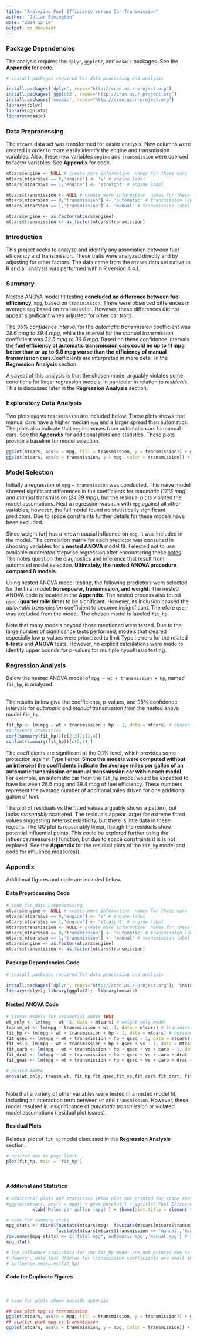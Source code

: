 ```yaml
---
title: "Analyzing Fuel Efficiency versus Car Transmission"
author: "Julian Simington"
date: "2024-12-19"
output: md_document
---
```


### Package Dependencies

The analysis requires the `dplyr`, `ggplot2`, and `mosaic` packages. See the **Appendix** for code.
```r
# install packages required for data processing and analysis

install.packages('dplyr', repos="http://cran.us.r-project.org")
install.packages('ggplot2', repos="http://cran.us.r-project.org")
install.packages('mosaic', repos="http://cran.us.r-project.org")
library(dplyr)
library(ggplot2)
library(mosaic)
```

### Data Preprocessing

The `mtcars` data set was transformed for easier analysis. New columns were created in order to more easily identify the engine and transmission variables. Also, these new variables `engine` and `transmission` were coerced to factor variables. See **Appendix** for code.

```r

mtcars$engine <- NULL # create more informative  names for these vars
mtcars[mtcars$vs == 0,'engine'] <- 'V' # engine label
mtcars[mtcars$vs == 1,'engine'] <- 'straight' # engine label

mtcars$transmission <- NULL # create more informative  names for these vars
mtcars[mtcars$am == 0,'transmission'] <- 'automatic' # transmission label
mtcars[mtcars$am == 1,'transmission'] <- 'manual' # transmission label

mtcars$engine <- as.factor(mtcars$engine) 
mtcars$transmission <- as.factor(mtcars$transmission)

```

### Introduction

This project seeks to analyze and identify any association between fuel efficiency and transmission. These traits were analyzed directly and by adjusting for other factors. The data came from the `mtcars` data set native to R and all analysis was performed within R version 4.4.1. 
\
  
### Summary

Nested ANOVA model fit testing **concluded no difference between fuel efficiency**, `mpg`, based on `transmission`.
There were observed differences in average `mpg` based on `transmission`. However, these differences did not appear significant when adjusted for other car traits.  

The *95% confidence interval* for the *automatic transmission* coefficient was *28.6 mpg to 39.4 mpg*, 
while the interval for the *manual transmission* coefficient was *32.5 mpg to 39.6 mpg*. Based on these confidence intervals the **fuel efficiency of automatic transmission cars could be up to 11 mpg better than or up to 6.9 mpg worse than the efficiency of manual transmission cars**.Coefficients are interpreted in more detail in the **Regression Analysis** section.
\

A caveat of this analysis is that the chosen model arguably violates some conditions for linear regression models. In particular in relation to *residuals.* This is discussed later in the **Regression Analysis** section.


### Exploratory Data Analysis

Two plots `mpg` vs `transmission` are included below. These plots shows that manual cars have a higher median `mpg` and a larger spread than automatics. The plots also indicate that `mpg` increases from automatic cars to manual cars. See the **Appendix** for additional plots and statistics. These plots provide a baseline for model selection.

```r

ggplot(mtcars, aes(x = mpg, fill = transmission, y = transmission)) + geom_boxplot()  
ggplot(mtcars, aes(x = transmission, y = mpg, color = transmission)) + geom_point()
```

### Model Selection  
  
Initially a regression of `mpg` ~ `transmission` was conducted. This naive model showed significant differences in the coefficients for *automatic* (*17.15 mpg*) and *manual* transmission (*24.39 mpg*), but the residual plots violated the model assumptions. Next a regression was run with `mpg` against all other variables; however, the full model found no statistically significant predictors. Due to space constraints further details for these models have been excluded.
\

Since weight (`wt`) has a known causal influence on `mpg`, it was included in the model. The
correlation matrix for each predictor was consulted in choosing variables for a **nested ANOVA** model fit.
I elected not to use available *automated* stepwise regression after encountering these [notes](https://www.stata.com/support/faqs/statistics/stepwise-regression-problems/). The notes question the diagnostics
and inference that result from automated model selection. **Ultimately, the nested ANOVA procedure compared 8 models**.

Using nested ANOVA model testing, the following predictors were selected for the final model: **horsepower, transmission, and weight**. The nested ANOVA code is located in the **Appendix**. The nested process also found `qsec` (**quarter mile time**) to be significant. However, its inclusion caused the *automatic transmission* coefficient to become insignificant. Therefore `qsec` was excluded from the model. The chosen model is labeled `fit_hp`.  

Note that many models beyond those mentioned were tested. Due to the large number of significance tests performed, models that cleared especially low p-values were prioritized to limit Type I errors for the related **t-tests** and **ANOVA** tests. However, no explicit calculations were made to identify upper bounds for p-values for multiple hypothesis testing.
\  

### Regression Analysis  
  
Below the  nested ANOVA model of `mpg ~ wt + transmission + hp`, named `fit_hp`, is analyzed.

\
The results below give the coefficients, p-values, and 95% confidence intervals for *automatic* and *manual* transmission from the nested anova model `fit_hp`.
```r
fit_hp <- lm(mpg ~ wt + transmission + hp - 1, data = mtcars) # chosen nested ANOVA model
#inference statistics
coef(summary(fit_hp))[c(2,3),c(1,4)]
confint(summary(fit_hp))[c(2,3),]
```  
  
The coefficients are significant at the 0.1% level, which provides some protection against Type I error. **Since the models were computed without an intercept the coefficients indicate the average miles per gallon of an automatic transmission or manual transmission car within each model**. For example, an automatic car from the `fit_hp` model would be expected to have between 28.6 mpg and 39.4 mpg of fuel efficiency. These numbers represent the average number of additional miles driven for one additional gallon of fuel.  

The plot of residuals vs the fitted values arguably shows a pattern, but looks *reasonably* scattered. The residuals appear larger for extreme fitted values suggesting heteroscedasticity, but there is little data in these regions. The QQ plot is reasonably linear, though the residuals show potential influential points. This could be explored further using the influence.measures() function, but due to space constraints it is is not explored. See the **Appendix** for the residual plots of the `fit_hp` model and code for influence.measures().


### Appendix
  
Additional figures and code are included below.  

#### Data Preprocessing Code
```r
# code for data preprocessing
mtcars$engine <- NULL # create more informative  names for these vars
mtcars[mtcars$vs == 0,'engine'] <- 'V' # engine label
mtcars[mtcars$vs == 1,'engine'] <- 'straight' # engine label
mtcars$transmission <- NULL # create more informative  names for these vars
mtcars[mtcars$am == 0,'transmission'] <- 'automatic' # transmission label
mtcars[mtcars$am == 1,'transmission'] <- 'manual' # transmission label
mtcars$engine <- as.factor(mtcars$engine) 
mtcars$transmission <- as.factor(mtcars$transmission)

```
  
#### Package Dependencies Code  
```r
# install packages required for data processing and analysis

install.packages('dplyr', repos="http://cran.us.r-project.org");  install.packages('ggplot2', repos="http://cran.us.r-project.org");  install.packages('mosaic', repos="http://cran.us.r-project.org")
library(dplyr); library(ggplot2);  library(mosaic)
```
  

#### Nested ANOVA Code  
```r
# linear models for sequential ANOVA TEST
wt_only <- lm(mpg ~ wt -1, data = mtcars) # weight only model
transm_wt <- lm(mpg ~ transmission + wt -1, data = mtcars) # transmission included in nesting
fit_hp <- lm(mpg ~ wt + transmission + hp - 1, data = mtcars) # horsepower included in nesting
fit_qsec <- lm(mpg ~ wt + transmission + hp + qsec - 1, data = mtcars) # 1/4 time included in nesting
fit_vs <- lm(mpg ~ wt + transmission + hp + qsec + vs - 1, data = mtcars) # engine included in nesting
fit_carb <- lm(mpg ~ wt + transmission + hp + qsec + vs + carb - 1, data = mtcars) # carburetor included in nested fit
fit_drat <- lm(mpg ~ wt + transmission + hp + qsec + vs + carb + drat - 1, data = mtcars) # axel ratio included in nesting
fit_gear <- lm(mpg ~ wt + transmission + hp + qsec + vs + carb + drat + gear - 1, data = mtcars) #gears included in nesting

# nested ANOVA 
anova(wt_only, transm_wt, fit_hp,fit_qsec,fit_vs,fit_carb,fit_drat, fit_gear) # step wise ANOVA
```
\
Note that a variety of other variables were tested in a nested model fit, including an interaction term between
`wt` and `transmission`. However, these model resulted in insignificance of *automatic transmission* or violated model
assumptions (residual plot issues). 


#### Residual Plots
  
Reisdual plot of `fit_hp` model discussed in the **Regression Analysis** section.
```r
# resized due to page limit
plot(fit_hp, main = 'fit_hp')
```
\  

#### Additional  and Statistics
```r
# additional plots and statistics (#box plot not printed for space reasons)
#ggplot(mtcars, aes(x = mpg)) + geom_boxplot() + ggtitle('Fuel Efficency') + 
          xlab('Miles per gallon (mpg)') + theme(plot.title = element_text(hjust = 0.5,)) 

# code for summary stats
mpg_stats <- rbind(favstats(mtcars$mpg), favstats(mtcars[mtcars$transmission == 'automatic','mpg']),
                   favstats(mtcars[mtcars$transmission == 'manual','mpg']))
row.names(mpg_stats) <- c('total_mpg','automatic_mpg','manual_mpg') # assign row names
mpg_stats

# The influence statistics for the fit_hp model are not printed due to space constraints for the assignment.
# However, note that dfbetas for transmission coefficients are small in comparison to the confidence intervals
# influence.measures(fit_hp)
```

#### Code for Duplicate Figures
  
\
```r
# code for plots shown outside appendix

## box plot mpg vs transmission 
ggplot(mtcars, aes(x = mpg, fill = transmission, y = transmission)) + geom_boxplot() 
## scatter plot mpg vs transmission
ggplot(mtcars, aes(x = transmission, y = mpg, color = transmission)) + geom_point() 
```




  